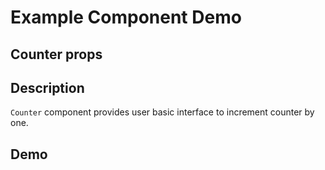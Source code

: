 
<Meta title="Example/Counter" component={Counter} />

# Example Component Demo

## Counter props
<Props of={Counter} />

## Description

`Counter` component provides user basic interface to increment counter by one.

## Demo

<Canvas>
  <Story name="Example Counter1">
    <Counter initialValue="5" />
  </Story>
  <Story name="Example Counter2">
    <Counter initialValue="3" />
  </Story>
</Canvas>
